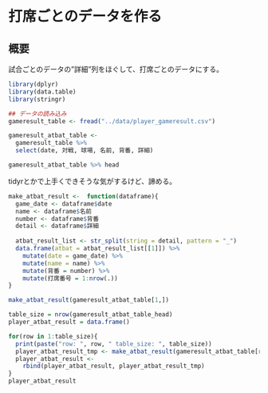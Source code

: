打席ごとのデータを作る
====

## 概要
試合ごとのデータの"詳細"列をほぐして、打席ごとのデータにする。

```r
library(dplyr)
library(data.table)
library(stringr)

## データの読み込み
gameresult_table <- fread("../data/player_gameresult.csv")

gameresult_atbat_table <- 
  gameresult_table %>% 
  select(date, 対戦, 球場, 名前, 背番, 詳細)

gameresult_atbat_table %>% head
```

tidyrとかで上手くできそうな気がするけど、諦める。
```r
make_atbat_result <-  function(dataframe){
  game_date <- dataframe$date
  name <- dataframe$名前
  number <- dataframe$背番
  detail <- dataframe$詳細 
  
  atbat_result_list <- str_split(string = detail, pattern = "_")
  data.frame(atbat = atbat_result_list[[1]]) %>% 
    mutate(date = game_date) %>%
    mutate(name = name) %>% 
    mutate(背番 = number) %>%
    mutate(打席番号 = 1:nrow(.))
}

make_atbat_result(gameresult_atbat_table[1,])

table_size = nrow(gameresult_atbat_table_head)
player_atbat_result = data.frame()

for(row in 1:table_size){
  print(paste("row: ", row, " table_size: ", table_size))
  player_atbat_result_tmp <- make_atbat_result(gameresult_atbat_table[row, ])
  player_atbat_result <- 
    rbind(player_atbat_result, player_atbat_result_tmp)
}
player_atbat_result

```